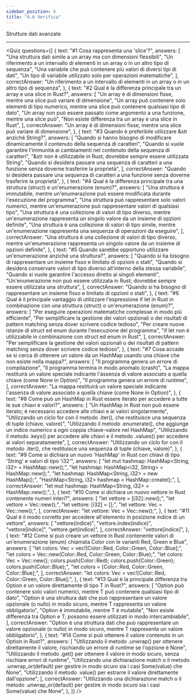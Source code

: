 ```yaml
---
sidebar_position: 6
title: "4.6 Verifica"
---
```


Strutture dati avanzate

***

<Quiz
  questions={[
    {
      text: "#1 Cosa rappresenta una 'slice'?",
      answers: [
        "Una struttura dati simile a un array ma con dimensioni flessibili", 
        "Un riferimento a un intervallo di elementi in un array o in un altro tipo di sequenza", 
        "Una variabile che può contenere più valori di diversi tipi di dati", 
        "Un tipo di variabile utilizzato solo per operazioni matematiche",
      ],
      correctAnswer: "Un riferimento a un intervallo di elementi in un array o in un altro tipo di sequenza",
    },
    {
      text: "#2 Qual è la differenza principale tra un array e una slice in Rust?",
      answers: [
        "Un array è di dimensioni fisse, mentre una slice può variare di dimensione", 
        "Un array può contenere solo elementi di tipo numerico, mentre una slice può contenere qualsiasi tipo di dato", 
        "Un array non può essere passato come argomento a una funzione, mentre una slice può", 
        "Non esiste differenza tra un array e una slice in Rust",
      ],
      correctAnswer: "Un array è di dimensioni fisse, mentre una slice può variare di dimensione",
    },
    {
      text: "#3 Quando è preferibile utilizzare &str anziché String?",
      answers: [
        "Quando si hanno bisogno di modificare dinamicamente il contenuto della sequenza di caratteri", 
        "Quando si vuole garantire l'immunità ai cambiamenti nel contenuto della sequenza di caratteri", 
        "&str non è utilizzabile in Rust; dovrebbe sempre essere utilizzata String", 
        "Quando si desidera passare una sequenza di caratteri a una funzione senza doverne trasferire la proprietà",
      ],
      correctAnswer: "Quando si desidera passare una sequenza di caratteri a una funzione senza doverne trasferire la proprietà",
    },
    {
      text: "#4 Qual è la differenza principale tra una struttura (struct) e un'enumerazione (enum)?",
      answers: [
        "Una struttura è immutabile, mentre un'enumerazione può essere modificata durante l'esecuzione del programma", 
        "Una struttura può rappresentare solo valori numerici, mentre un'enumerazione può rappresentare valori di qualsiasi tipo", 
        "Una struttura è una collezione di valori di tipo diverso, mentre un'enumerazione rappresenta un singolo valore da un insieme di opzioni definite", 
        "Una struttura è una collezione di valori di tipo simile, mentre un'enumerazione rappresenta una sequenza di operazioni da eseguire",
      ],
      correctAnswer: "Una struttura è una collezione di valori di tipo diverso, mentre un'enumerazione rappresenta un singolo valore da un insieme di opzioni definite",
    },
    {
      text: "#5 Quando sarebbe opportuno utilizzare un'enumerazione anziché una struttura?",
      answers: [
        "Quando si ha bisogno di rappresentare un insieme fisso e limitato di opzioni o stati", 
        "Quando si desidera conservare valori di tipo diverso all'interno della stessa variabile", 
        "Quando si vuole garantire l'accesso diretto ai singoli elementi", 
        "Un'enumerazione non può essere utilizzata in Rust; dovrebbe sempre essere utilizzata una struttura",
      ],
      correctAnswer: "Quando si ha bisogno di rappresentare un insieme fisso e limitato di opzioni o stati",
    },
    {
      text: "#6 Qual è il principale vantaggio di utilizzare l'espressione if let in Rust in combinazione con una struttura (struct) o un'enumerazione (enum)?",
      answers: [
        "Per eseguire operazioni matematiche complesse in modo più efficiente", 
        "Per semplificare la gestione dei valori opzionali o dei risultati di pattern matching senza dover scrivere codice tedioso", 
        "Per creare nuove istanze di struct ed enum durante l'esecuzione del programma", 
        "if let non è utilizzabile in combinazione con struct ed enum in Rust",
      ],
      correctAnswer: "Per semplificare la gestione dei valori opzionali o dei risultati di pattern matching senza dover scrivere codice tedioso",
    },
    {
      text: "#7 Cosa accade se si cerca di ottenere un valore da un HashMap usando una chiave che non esiste nella mappa?",
      answers: [
        "Il programma genera un errore di compilazione", 
        "Il programma termina in modo anomalo (crash)", 
        "La mappa restituirà un valore speciale indicante l'assenza di valore associato a quella chiave (come None in Option)", 
        "Il programma genera un errore di runtime",
      ],
      correctAnswer: "La mappa restituirà un valore speciale indicante l'assenza di valore associato a quella chiave (come None in Option)",
    },
    {
      text: "#8 Come può un HashMap in Rust essere iterato per accedere a tutte le sue chiavi e valori?",
      answers: [
        "Un HashMap in Rust non può essere iterato; è necessario accedere alle chiavi e ai valori singolarmente", 
        "Utilizzando un ciclo for con il metodo .iter(), che restituisce una sequenza di tuple (chiave, valore)", 
        "Utilizzando il metodo .enumerate(), che aggiunge un indice numerico a ogni coppia chiave-valore nel HashMap", 
        "Utilizzando il metodo .keys() per accedere alle chiavi e il metodo .values() per accedere ai valori separatamente",
      ],
      correctAnswer: "Utilizzando un ciclo for con il metodo .iter(), che restituisce una sequenza di tuple (chiave, valore)",
    },
    {
      text: "#9 Come si dichiara un nuovo 'HashMap' in Rust con chiavi di tipo 'String' e valori di tipo 'i32'",
      answers: [
        "let mut hashmap: HashMap<String, i32> = HashMap::new();", 
        "let hashmap: HashMap<i32, String> = HashMap::new();", 
        "let hashmap: HashMap<String, i32> = new HashMap();", 
        "HashMap<String, i32> hashmap = HashMap::create();",
      ],
      correctAnswer: "let mut hashmap: HashMap<String, i32> = HashMap::new();",
    },
    {
      text: "#10 Come si dichiara un nuovo vettore in Rust contenente numeri interi?",
      answers: [
        "let vettore = [i32]::new();", 
        "let vettore = Vec<i32>::new();", 
        "let vettore: [i32] = [];", 
        "let vettore: Vec<i32> = Vec::new();",
      ],
      correctAnswer: "let vettore: Vec<i32> = Vec::new();",
    },
    {
      text: "#11 Qual è il modo corretto per accedere all'elemento in posizione indice di un vettore",
      answers: [
        "vettore(indice)", 
        "vettore.index(indice)", 
        "vettore[indice]", 
        "vettore.get(indice)",
      ],
      correctAnswer: "vettore[indice]",
    },
    {
      text: "#12 Come si può creare un vettore in Rust contenente valori di un'enumerazione (enum) chiamata Color con le varianti Red, Green e Blue",
      answers: [
        "let colors: Vec<Color> = vec![Color::Red, Color::Green, Color::Blue];", 
        "let colors = Vec<Color>::new(Color::Red, Color::Green, Color::Blue);", 
        "let colors: Vec<Color> = Vec::new(); colors.push(Color::Red); colors.push(Color::Green); colors.push(Color::Blue);", 
        "let colors = [Color::Red, Color::Green, Color::Blue];",
      ],
      correctAnswer: "let colors: Vec<Color> = vec![Color::Red, Color::Green, Color::Blue];",
    },
    {
      text: "#13 Qual è la principale differenza tra Option<T> e un valore direttamente di tipo T in Rust?",
      answers: [
        "Option<T> può contenere solo valori numerici, mentre T può contenere qualsiasi tipo di dato", 
        "Option<T> è una struttura dati che può rappresentare un valore opzionale (o nullo) in modo sicuro, mentre T rappresenta un valore obbligatorio", 
        "Option<T> è immutabile, mentre T è mutabile", 
        "Non esiste differenza tra Option<T> e T; possono essere utilizzati in modo intercambiabile",
      ],
      correctAnswer: "Option<T> è una struttura dati che può rappresentare un valore opzionale (o nullo) in modo sicuro, mentre T rappresenta un valore obbligatorio",
    },
    {
      text: "#14 Come si può ottenere il valore contenuto in un Option<T> in Rust?",
      answers: [
        "Utilizzando il metodo .unwrap() per ottenere direttamente il valore, rischiando un errore di runtime se l'opzione è None", 
        "Utilizzando il metodo .get() per ottenere il valore in modo sicuro, senza rischiare errori di runtime", 
        "Utilizzando una dichiarazione match o il metodo .unwrap_or(default) per gestire in modo sicuro sia i casi Some(value) che None", 
        "Utilizzando il metodo .value() per estrarre il valore direttamente dall'opzione",
      ],
      correctAnswer: "Utilizzando una dichiarazione match o il metodo .unwrap_or(default) per gestire in modo sicuro sia i casi Some(value) che None",
    },
  ]}
/>

